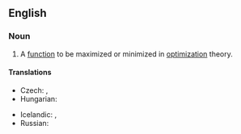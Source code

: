 ==English==
{{wikipedia|Optimization (mathematics)}}

===Noun===
{{en-noun}}

# {{lb|en|mathematics}} A [[function]] to be maximized or minimized in [[optimization]] theory.

====Translations====
{{trans-top|mathematical function}}
* Czech: {{t|cs|účelová funkce|f}}, {{t|cs|cílová funkce|f}}
* Hungarian: {{t+|hu|célfüggvény}}
{{trans-mid}}
* Icelandic: {{t|is|kostnaðarfall|n}}, {{t|is|viðfangsfall|n}}
* Russian: {{t|ru|целевая функция}}
{{trans-bottom}}
